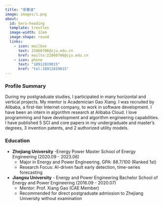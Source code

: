 ```yaml
---
title: "庞春波"
image: images/1.png
about:
  id: hero-heading
  template: trestles
  image-width: 12em
  image-shape: round
  links:
    - icon: mailbox
      text: 22060706@zju.edu.cn
      href: mailto:22060706@zju.edu.cn
    - icon: phone
      text: "18912819015"
      href: "tel:18912819015"
---
```


::: {#hero-heading}

### Profile Summary
During my postgraduate studies, I participated in many horizontal and vertical projects. My mentor is Academician Gao Xiang. I was recruited by
Alibaba, a first-tier Internet company, to work in software development. I have been an intern in algorithm research at Alibaba Cloud. I love
programming and have development and algorithm engineering capabilities. I have published 5 SCI and core papers in my undergraduate and master's
degrees, 3 invention patents, and 2 authorized utility models.

### Education
- **Zhejiang University** -Energy Power Master School of Energy Engineering (2020.09 - 2023.06)
  - Major in Energy and Power Engineering, GPA: 88.7/100 (Ranked 1st)
  - Research Focus: AI-driven fault early detection, time-series forecasting
- **Jiangsu University** - Energy and Power Engineering Bachelor School of Energy and Power Engineering (2016.09 - 2020.07)
  - Mentor: Prof. Xiang Gao (CAE Member)
  - Recommended for direct postgraduate admission to Zhejiang University without examination
:::
